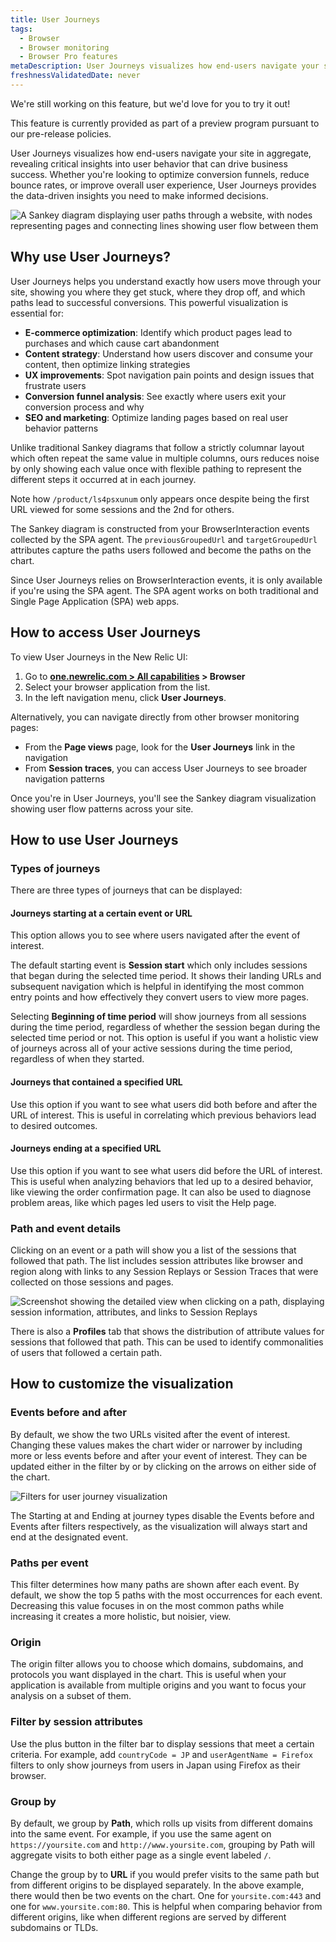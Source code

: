 ```yaml
---
title: User Journeys
tags:
  - Browser
  - Browser monitoring
  - Browser Pro features
metaDescription: User Journeys visualizes how end-users navigate your site in aggregate, showing bottlenecks, pain points, and points of confusion to help improve conversion funnels and user experience.
freshnessValidatedDate: never
---
```


<Callout variant="preview">
  We're still working on this feature, but we'd love for you to try it out!

  This feature is currently provided as part of a preview program pursuant to our pre-release policies.
</Callout>

User Journeys visualizes how end-users navigate your site in aggregate, revealing critical insights into user behavior that can drive business success. Whether you're looking to optimize conversion funnels, reduce bounce rates, or improve overall user experience, User Journeys provides the data-driven insights you need to make informed decisions.

<img
  title="User Journeys Sankey diagram showing user navigation flow"
  alt="A Sankey diagram displaying user paths through a website, with nodes representing pages and connecting lines showing user flow between them"
  src="/images/user-journeys-overview.webp"
/>

## Why use User Journeys?

User Journeys helps you understand exactly how users move through your site, showing you where they get stuck, where they drop off, and which paths lead to successful conversions. This powerful visualization is essential for:

- **E-commerce optimization**: Identify which product pages lead to purchases and which cause cart abandonment
- **Content strategy**: Understand how users discover and consume your content, then optimize linking strategies
- **UX improvements**: Spot navigation pain points and design issues that frustrate users
- **Conversion funnel analysis**: See exactly where users exit your conversion process and why
- **SEO and marketing**: Optimize landing pages based on real user behavior patterns

Unlike traditional Sankey diagrams that follow a strictly columnar layout which often repeat the same value in multiple columns, ours reduces noise by only showing each value once with flexible pathing to represent the different steps it occurred at in each journey.


Note how `/product/ls4psxunum` only appears once despite being the first URL viewed for some sessions and the 2nd for others.

The Sankey diagram is constructed from your BrowserInteraction events collected by the SPA agent. The `previousGroupedUrl` and `targetGroupedUrl` attributes capture the paths users followed and become the paths on the chart.

<Callout variant="important">
  Since User Journeys relies on BrowserInteraction events, it is only available if you're using the SPA agent. The SPA agent works on both traditional and Single Page Application (SPA) web apps.
</Callout>

## How to access User Journeys

To view User Journeys in the New Relic UI:

1. Go to **[one.newrelic.com > All capabilities](https://one.newrelic.com/all-capabilities) > Browser**
2. Select your browser application from the list.
3. In the left navigation menu, click **User Journeys**.

Alternatively, you can navigate directly from other browser monitoring pages:
- From the **Page views** page, look for the **User Journeys** link in the navigation
- From **Session traces**, you can access User Journeys to see broader navigation patterns

Once you're in User Journeys, you'll see the Sankey diagram visualization showing user flow patterns across your site.

## How to use User Journeys

### Types of journeys

There are three types of journeys that can be displayed:


#### Journeys starting at a certain event or URL

This option allows you to see where users navigated after the event of interest.

The default starting event is **Session start** which only includes sessions that began during the selected time period. It shows their landing URLs and subsequent navigation which is helpful in identifying the most common entry points and how effectively they convert users to view more pages.

Selecting **Beginning of time period** will show journeys from all sessions during the time period, regardless of whether the session began during the selected time period or not. This option is useful if you want a holistic view of journeys across all of your active sessions during the time period, regardless of when they started.

#### Journeys that contained a specified URL

Use this option if you want to see what users did both before and after the URL of interest. This is useful in correlating which previous behaviors lead to desired outcomes.


#### Journeys ending at a specified URL

Use this option if you want to see what users did before the URL of interest. This is useful when analyzing behaviors that led up to a desired behavior, like viewing the order confirmation page. It can also be used to diagnose problem areas, like which pages led users to visit the Help page.

### Path and event details

Clicking on an event or a path will show you a list of the sessions that followed that path. The list includes session attributes like browser and region along with links to any Session Replays or Session Traces that were collected on those sessions and pages.

<img
  title="Path details panel"
  alt="Screenshot showing the detailed view when clicking on a path, displaying session information, attributes, and links to Session Replays"
  src="/images/path-details-panel.gif"
/>

There is also a **Profiles** tab that shows the distribution of attribute values for sessions that followed that path. This can be used to identify commonalities of users that followed a certain path.


## How to customize the visualization

### Events before and after

By default, we show the two URLs visited after the event of interest. Changing these values makes the chart wider or narrower by including more or less events before and after your event of interest. They can be updated either in the filter by or by clicking on the arrows on either side of the chart.


<img
  title="User journey visualization"
  alt="Filters for user journey visualization"
  src="/images/user-journey-visualization.gif"
/>

<Callout variant="tip">
  The Starting at and Ending at journey types disable the Events before and Events after filters respectively, as the visualization will always start and end at the designated event.
</Callout>

### Paths per event

This filter determines how many paths are shown after each event. By default, we show the top 5 paths with the most occurrences for each event. Decreasing this value focuses in on the most common paths while increasing it creates a more holistic, but noisier, view.


### Origin

The origin filter allows you to choose which domains, subdomains, and protocols you want displayed in the chart. This is useful when your application is available from multiple origins and you want to focus your analysis on a subset of them.

### Filter by session attributes

Use the plus button in the filter bar to display sessions that meet a certain criteria. For example, add `countryCode = JP` and `userAgentName = Firefox` filters to only show journeys from users in Japan using Firefox as their browser.


### Group by

By default, we group by **Path**, which rolls up visits from different domains into the same event. For example, if you use the same agent on `https://yoursite.com` and `http://www.yoursite.com`, grouping by Path will aggregate visits to both either page as a single event labeled `/`.

Change the group by to **URL** if you would prefer visits to the same path but from different origins to be displayed separately. In the above example, there would then be two events on the chart. One for `yoursite.com:443` and one for `www.yoursite.com:80`. This is helpful when comparing behavior from different origins, like when different regions are served by different subdomains or TLDs.
